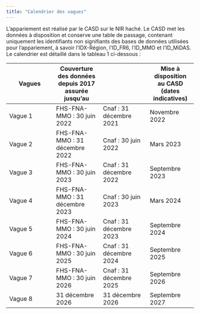 ```yaml
---
title: "Calendrier des vagues"
---
```


L’appariement est réalisé par le CASD sur le NIR haché. Le CASD met les données à disposition et conserve une table de passage, contenant uniquement les identifiants non signifiants des bases de données utilisées pour l’appariement, à savoir l’IDX-Région, l’ID_FR6, l’ID_MMO et l’ID_MiDAS.
Le calendrier est détaillé dans le tableau 1 ci-dessous :

| Vagues | Couverture des données depuis 2017 assurée jusqu’au |   | Mise à disposition au CASD  (dates indicatives) |
|---|---|---|---|
| Vague 1 | FHS-FNA-MMO : 30 juin 2022 | Cnaf : 31 décembre 2021 | Novembre 2022 |
| Vague 2 | FHS-FNA-MMO : 31 décembre 2022 | Cnaf : 30 juin 2022 | Mars 2023 |
| Vague 3 | FHS-FNA-MMO : 30 juin 2023 | Cnaf : 31 décembre 2022 | Septembre 2023 |
| Vague 4 | FHS-FNA-MMO : 31 décembre 2023 | Cnaf : 30 juin 2023 | Mars 2024 |
| Vague 5 | FHS-FNA-MMO : 30 juin 2024 | Cnaf : 31 décembre 2023 | Septembre 2024 |
| Vague 6 | FHS-FNA-MMO : 30 juin 2025 | Cnaf : 31 décembre 2024 | Septembre 2025 |
| Vague 7 | FHS-FNA-MMO : 30 juin 2026 | Cnaf : 31 décembre 2025 | Septembre 2026 |
| Vague 8 | 31 décembre 2026 | 31 décembre 2026 | Septembre 2027 |  